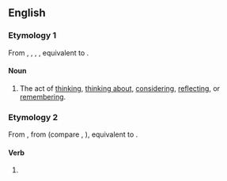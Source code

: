 ==English==

===Etymology 1===
From {{inh|en|enm|bithenking}}, {{m|enm|bithenkyng}}, {{m|enm|bithenkynge}}, {{m|enm|beþenchinge}}, equivalent to {{af|en|bethink|-ing}}.

====Noun====
{{en-noun|~}}

# The act of [[thinking]], [[think about|thinking about]], [[considering]], [[reflecting]], or [[remembering]].

===Etymology 2===
From {{inh|en|enm|bythenkynge}}, from {{inh|en|ang|*beþenċende}} (compare {{cog|ang|embeþenċende}}, {{m|ang|ymbeþenċende}}), equivalent to {{af|en|bethink|-ing}}.

====Verb====
{{head|en|present participle}}

# {{present participle of|bethink|lang=en|nocat=1}}